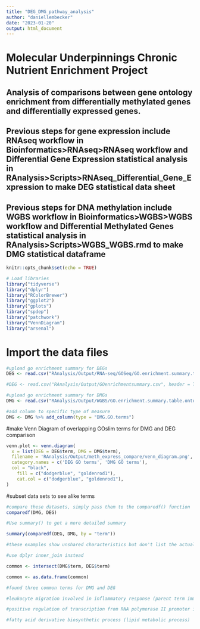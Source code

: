 ```yaml
---
title: "DEG_DMG_pathway_analysis"
author: "daniellembecker"
date: "2023-01-20"
output: html_document
---
```



# Molecular Underpinnings Chronic Nutrient Enrichment Project

## Analysis of comparisons between gene ontology enrichment from differentially methylated genes and differentially expressed genes.
## Previous steps for gene expression include RNAseq workflow in Bioinformatics>RNAseq>RNAseq workflow and Differential Gene Expression statistical analysis in RAnalysis>Scripts>RNAseq_Differential_Gene_Expression to make DEG statistical data sheet
## Previous steps for DNA methylation include WGBS workflow in Bioinformatics>WGBS>WGBS workflow and Differential Methylated Genes statistical analysis in RAnalysis>Scripts>WGBS_WGBS.rmd to make DMG statistical dataframe

```r
knitr::opts_chunk$set(echo = TRUE)

# Load libraries
library("tidyverse")
library("dplyr")
library("RColorBrewer")
library("ggplot2")
library("gplots")
library("spdep") 
library("patchwork")
library("VennDiagram")
library("arsenal")
```

# Import the data files 

```r
#upload go enrichment summary for DEGs
DEG <- read.csv("RAnalysis/Output/RNA-seq/GOSeq/GO.enrichment.summary.table.DEG.csv", header = TRUE, row.names = 1)

#DEG <- read.csv("RAnalysis/Output/GOenrichmentsummary.csv", header = TRUE)

#upload go enrichment summary for DMGs
DMG <- read.csv("RAnalysis/Output/WGBS/GO.enrichment.summary.table.ontology.10x.csv", header = TRUE, row.names = 1)

#add column to specific type of measure
DMG <- DMG %>% add_column(type = "DMG.GO.terms")

```

#make Venn Diagram of overlapping GOslim terms for DMG and DEG comparison

```r
venn.plot <- venn.diagram(
  x = list(DEG = DEG$term, DMG = DMG$term),
  filename = 'RAnalysis/Output/meth_express_compare/venn_diagram.png',
  category.names = c('DEG GO terms', 'DMG GO terms'),
  col = "black",
	fill = c("dodgerblue", "goldenrod1"),
	cat.col = c("dodgerblue", "goldenrod1"),
)
```

#subset data sets to see alike terms

```r
#compare these datasets, simply pass them to the comparedf() function
comparedf(DMG, DEG)

#Use summary() to get a more detailed summary

summary(comparedf(DEG, DMG, by = "term"))

#these examples show unshared characteristics but don't list the actual shared terms
```

```r
#use dplyr inner_join instead

common <- intersect(DMG$term, DEG$term) 

common <- as.data.frame(common)

#found three common terms for DMG and DEG

#leukocyte migration involved in inflammatory response (parent term immune system response)

#positive regulation of transcription from RNA polymerase II promoter in response to heat stress (DNA-templated transcription; response to stress)

#fatty acid derivative biosynthetic process (lipid metabolic process)
```









